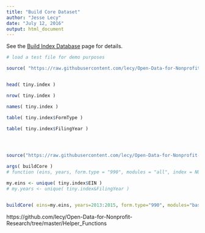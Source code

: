 ```yaml
---
title: "Build Core Dataset"
author: "Jesse Lecy"
date: "July 12, 2016"
output: html_document
---
```



See the [Build Index Database](details.https://github.com/lecy/Open-Data-for-Nonprofit-Research/blob/master/Build_Datasets/electronic%20filers.Rmd) page for details.

```r

# load a test file for demo purposes

source( "https://raw.githubusercontent.com/lecy/Open-Data-for-Nonprofit-Research/master/Helper_Functions/tiny.index.R" )


head( tiny.index )

nrow( tiny.index )

names( tiny.index )

table( tiny.index$FormType )

table( tiny.index$FilingYear )




source("https://raw.githubusercontent.com/lecy/Open-Data-for-Nonprofit-Research/master/Helper_Functions/buildCore.R")

args( buildCore )
# function (eins, years, form.type = "990", modules = "all", index = NULL)

my.eins <- unique( tiny.index$EIN )
# my.years <- unique( tiny.index&FilingYear )


buildCore( eins=my.eins, years=2013:2015, form.type="990", modules="basic", index=tiny.index )


```







https://github.com/lecy/Open-Data-for-Nonprofit-Research/tree/master/Helper_Functions

